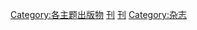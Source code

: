 [[Category:各主题出版物|Category:各主题出版物]]
[[Category:军事媒体|刊]]
[[Category:軍事題材作品|刊]]
[[Category:杂志|Category:杂志]]